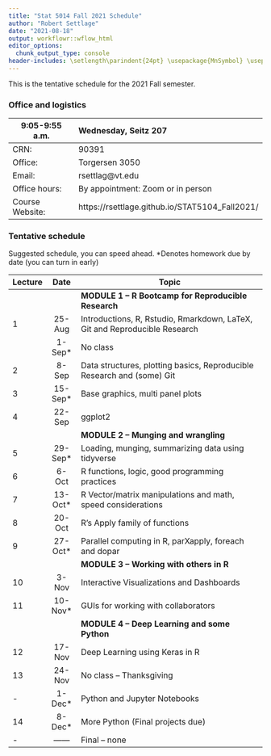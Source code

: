 ```yaml
---
title: "Stat 5014 Fall 2021 Schedule"
author: "Robert Settlage"
date: "2021-08-18"
output: workflowr::wflow_html
editor_options:
  chunk_output_type: console
header-includes: \setlength\parindent{24pt} \usepackage{MnSymbol} \usepackage{mathrsfs}
---
```


This is the tentative schedule for the 2021 Fall semester.
  
### Office and logistics

9:05-9:55 a.m.  Wednesday, Seitz 207
--------------  ---------------------------------------
CRN:            90391
Office:         Torgersen 3050
Email:          rsettlag@vt.edu
Office hours:   By appointment: Zoom or in person
Course Website: https://rsettlage.github.io/STAT5104_Fall2021/
--------------  ---------------------------------------

### Tentative schedule

Suggested schedule, you can speed ahead.
*Denotes homework due by date (you can turn in early)

|Lecture | Date      | Topic
|--------|:---------:|------------------------------------------------------------------ 
|        |           | **MODULE 1 -- R Bootcamp for Reproducible Research**  
|1       | 25-Aug    | Introductions, R, Rstudio, Rmarkdown, LaTeX, Git and Reproducible Research
|        |  1-Sep*   | No class
|2	     |  8-Sep    | Data structures, plotting basics, Reproducible Research and (some) Git
|3	     | 15-Sep*   | Base graphics, multi panel plots
|4	     | 22-Sep    | ggplot2
|        |           | **MODULE 2 -- Munging and wrangling**
|5	     | 29-Sep*   | Loading, munging, summarizing data using tidyverse 
|6	     |  6-Oct    | R functions, logic, good programming practices
|7	     | 13-Oct*   | R Vector/matrix manipulations and math, speed considerations
|8	     | 20-Oct    | R's Apply family of functions
|9	     | 27-Oct*   | Parallel computing in R, parXapply, foreach and dopar
|        |           | **MODULE 3 -- Working with others in R**  
|10	     |  3-Nov    | Interactive Visualizations and Dashboards  
|11	     | 10-Nov*   | GUIs for working with collaborators  
|        |           | **MODULE 4 -- Deep Learning and some Python**  
|12	     | 17-Nov    | Deep Learning using Keras in R  
|13	     | 24-Nov    | No class -- Thanksgiving  
|- 	     |  1-Dec*   | Python and Jupyter Notebooks  
|14	     |  8-Dec*   | More Python (Final projects due)  
|-       | ------    | Final -- none  



